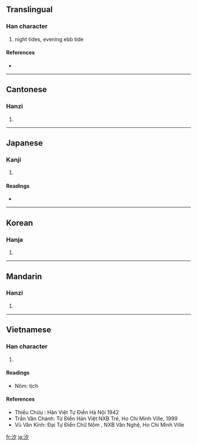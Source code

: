 ==Translingual==

===Han character===
{{Han char|rn=85|rad=水|as=03|sn=6|four=3712<sub>0</sub>|canj=水弓戈 (ENI)}}

# night tides, evening ebb tide

====References====
* {{Han ref|kx=0605.030|dkj=17122|dj=0998.120|hdz=31554.020|uh=6C50|ud=27728|bh=A6C1|bd=42689}}

----

==Cantonese==

===Hanzi===
{{yue-hanzi|jyut=|y=jik6}}

# {{defn|Cantonese}}

----

==Japanese==

===Kanji===
{{ja-kanji|grade=|rs=水03}}

# {{defn|Japanese}}

====Readings====
* {{ja-readings|on=[[せき]] (seki)|kun=[[しお]] (shio), [[うしお]] (ushio)}}

----

==Korean==

===Hanja===
{{ko-hanja|hangeul=석|eumhun=|rv=seok|mr=sŏk|y=sek}}

# {{defn|Korean}}

----

==Mandarin==

===Hanzi===
{{cmn-hanzi|pin=[[xī]] ([[xi1]]), [[xì]] ([[xi4]])|wg=hsi<sup>1</sup>, hsi<sup>4</sup>}}

# {{defn|Mandarin}}

----

==Vietnamese==

===Han character===
{{vi-hantu|tịch}}

# {{defn|Vietnamese}}
====Readings====
* Nôm: tịch
====References====
* Thiều Chửu : Hán Việt Tự Điển  Hà Nội 1942
* Trần Văn Chánh: Từ Điển Hán Việt NXB Trẻ, Ho Chi Minh Ville, 1999
* Vũ Văn Kính: Đại Tự Điển Chữ Nôm , NXB Văn Nghệ, Ho Chi Minh Ville

[[fr:汐]]
[[ja:汐]]
